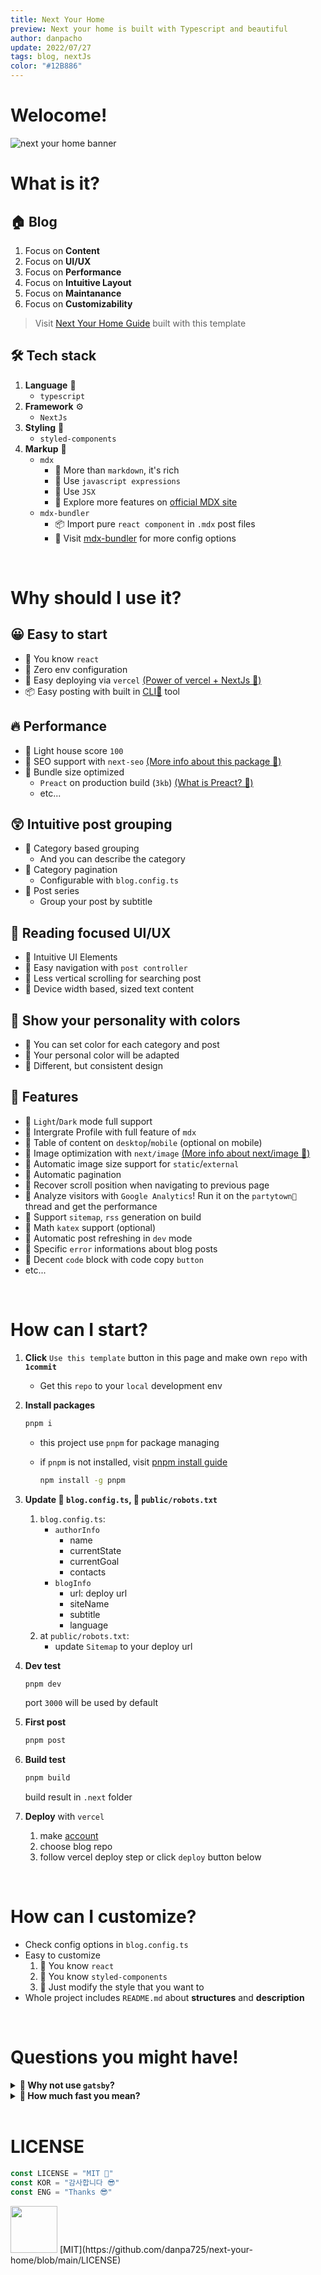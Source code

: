 ```yaml
---
title: Next Your Home
preview: Next your home is built with Typescript and beautiful
author: danpacho
update: 2022/07/27
tags: blog, nextJs
color: "#12B886"
---
```


# Welocome!

![next your home banner](/banner.png)

# What is it?

## 🏠 Blog

1.  Focus on **Content**
2.  Focus on **UI/UX**
3.  Focus on **Performance**
4.  Focus on **Intuitive Layout**
5.  Focus on **Maintanance**
6.  Focus on **Customizability**

> Visit [Next Your Home Guide](https://next-your-home-guide.vercel.app) built with this template

## 🛠 Tech stack

1.  **Language** 📜
    -   `typescript`
2.  **Framework** ⚙️
    -   `NextJs`
3.  **Styling** 💅
    -   `styled-components`
4.  **Markup** 📝
    -   `mdx`
        -   📌 More than `markdown`, it's rich
        -   📌 Use `javascript expressions`
        -   📌 Use `JSX`
        -   🔎 Explore more features on [official MDX site](https://mdxjs.com/table-of-components/)
    -   `mdx-bundler`
        -   📦 Import pure `react component` in `.mdx` post files
        -   🔎 Visit [mdx-bundler](https://github.com/kentcdodds/mdx-bundler) for more config options

<br />

# Why should I use it?

## 😀 Easy to start

-   📌 You know `react`
-   📌 Zero env configuration
-   📌 Easy deploying via `vercel` [(Power of vercel + NextJs 🔎)](https://vercel.com/solutions/nextjs)
-   📦 Easy posting with built in [CLI🎉](https://github.com/danpa725/blog-post-generator) tool

## 🔥 Performance

-   📌 Light house score `100`
-   📌 SEO support with `next-seo` [(More info about this package 🔎)](https://github.com/garmeeh/next-seo)
-   📌 Bundle size optimized
    -   `Preact` on production build (`3kb`) [(What is Preact? 🔎)](https://preactjs.com)
    -   etc...

## 😲 Intuitive post grouping

-   📌 Category based grouping
    -   And you can describe the category
-   📌 Category pagination
    -   Configurable with `blog.config.ts`
-   📌 Post series
    -   Group your post by subtitle

## 📔 Reading focused UI/UX

-   📌 Intuitive UI Elements
-   📌 Easy navigation with `post controller`
-   📌 Less vertical scrolling for searching post
-   📌 Device width based, sized text content

## 🎨 Show your personality with colors

-   📌 You can set color for each category and post
-   📌 Your personal color will be adapted
-   📌 Different, but consistent design

## 🍻 Features

-   📌 `Light`/`Dark` mode full support
-   📌 Intergrate Profile with full feature of `mdx`
-   📌 Table of content on `desktop`/`mobile` (optional on mobile)
-   📌 Image optimization with `next/image` [(More info about next/image 🔎)](https://nextjs.org/docs/api-reference/next/image)
-   📌 Automatic image size support for `static`/`external`
-   📌 Automatic pagination
-   📌 Recover scroll position when navigating to previous page
-   📌 Analyze visitors with `Google Analytics`! Run it on the `partytown🎉` thread and get the performance
-   📌 Support `sitemap`, `rss` generation on build
-   📌 Math `katex` support (optional)
-   📌 Automatic post refreshing in `dev` mode
-   📌 Specific `error` informations about blog posts
-   📌 Decent `code` block with code copy `button`
-   etc...

<br />

# How can I start?

1.  **Click** `Use this template` button in this page and make own `repo` with **`1commit`**
    -   Get this `repo` to your `local` development env
2.  **Install packages**

    ```bash
    pnpm i
    ```

    -   this project use `pnpm` for package managing
    -   if `pnpm` is not installed, visit [pnpm install guide](https://pnpm.io/installation)

        ```bash
        npm install -g pnpm
        ```

3.  **Update 📜 `blog.config.ts`, 📜 `public/robots.txt`**

    1.  `blog.config.ts`:
        -   `authorInfo`
            -   name
            -   currentState
            -   currentGoal
            -   contacts
        -   `blogInfo`
            -   url: deploy url
            -   siteName
            -   subtitle
            -   language
    2.  at `public/robots.txt`:
        -   update `Sitemap` to your deploy url

4.  **Dev test**
    ```bash
    pnpm dev
    ```
    port `3000` will be used by default
5.  **First post**
    ```bash
    pnpm post
    ```
6.  **Build test**
    ```bash
    pnpm build
    ```
    build result in `.next` folder
7.  **Deploy** with `vercel`

    1.  make [account](https://vercel.com/login)
    2.  choose blog repo
    3.  follow vercel deploy step or click `deploy` button below

<br />

# How can I customize?

-   Check config options in `blog.config.ts`
-   Easy to customize
    1. 🙌 You know `react`
    2. 🙌 You know `styled-components`
    3. 🙌 Just modify the style that you want to
-   Whole project includes `README.md` about **structures** and **description**

<br />

# Questions you might have!

<details>

<summary>
    <strong>
        🤔 Why not use <code>gatsby</code>?
    </strong>
</summary>

1.  Stricter than <code>NextJs</code>
2.  Use <code>graphql</code> for content api

    -   just use <code>typescript</code>
    -   for the people don't know about <code>graphql</code>

3.  Rely on <code>gatsby</code> community to implement some feature

</details>

<details>
    
  <summary>
    <strong>
     🤔 How much fast you mean?
    </strong>
  </summary>

1.  Run [pagespeed test](https://pagespeed.web.dev)

    -   `desktop` result: `100` / `100` / `100` / `100`
    -   `mobile` result: `100` / `97` / `100` / `100`

2.  Run [Webpage Test](https://www.webpagetest.org/): **pretty good**

3.  Check build `bundle size` result below
    ```bash
    Page                                         Size     First Load JS
    ┌ ● /                                        1.46 kB        91.1 kB
    ├   /_app                                    0 B            70.3 kB
    ├ ● /[category]                              748 B          90.4 kB
    ├ ● /[category]/[pageNumber]                 832 B          90.5 kB
    ├ ● /[category]/[pageNumber]/[postTitle]     1.64 kB        96.8 kB
    ├ ○ /404                                     269 B          70.6 kB
    ├ ○ /500                                     269 B          70.6 kB
    ├ ● /category                                3.21 kB        78.1 kB
    └ ● /profile                                 2.68  kB       89   kB
    + First Load JS shared by all                70.3 kB
    ├ chunks/main-be00b42900d433cc.js            36.8 kB
    ├ chunks/pages/_app-764e610a6d9ea0f7.js      32.7 kB
    ├ chunks/webpack-3373b0f21806983f.js         827 B
    └ css/a36597fbcc4c45ff.css                   813 B
    ```

</details>

<br />

# LICENSE

```ts
const LICENSE = "MIT 🎉"
const KOR = "감사합니다 😎"
const ENG = "Thanks 😎"
```

<div
    style={{
        display: "flex",
        flexDirection: "column",
        alignItems: "center",
        justifyContent: "center",
        width: "100%",
    }}
>
    <img src="/favicon.png" width="75" height="75" />
    [MIT](https://github.com/danpa725/next-your-home/blob/main/LICENSE)
</div>
